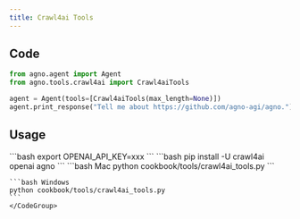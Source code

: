 ```yaml
---
title: Crawl4ai Tools
---
```


## Code

```python cookbook/tools/crawl4ai_tools.py
from agno.agent import Agent
from agno.tools.crawl4ai import Crawl4aiTools

agent = Agent(tools=[Crawl4aiTools(max_length=None)])
agent.print_response("Tell me about https://github.com/agno-agi/agno.")
```

## Usage

<Steps>
  <Snippet file="create-venv-step.mdx" />

  <Step title="Set your API key">
    ```bash
    export OPENAI_API_KEY=xxx
    ```
  </Step>

  <Step title="Install libraries">
    ```bash
    pip install -U crawl4ai openai agno
    ```
  </Step>

  <Step title="Run Agent">
    <CodeGroup>
    ```bash Mac
    python cookbook/tools/crawl4ai_tools.py
    ```

    ```bash Windows
    python cookbook/tools/crawl4ai_tools.py
    ```
    </CodeGroup>
  </Step>
</Steps>